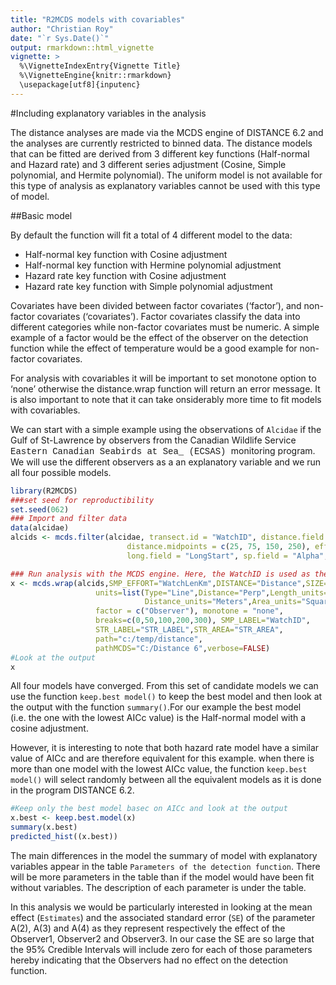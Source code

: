 ```yaml
---
title: "R2MCDS models with covariables"
author: "Christian Roy"
date: "`r Sys.Date()`"
output: rmarkdown::html_vignette
vignette: >
  %\VignetteIndexEntry{Vignette Title}
  %\VignetteEngine{knitr::rmarkdown}
  \usepackage[utf8]{inputenc}
---
```

#Including explanatory variables in the analysis

The distance analyses are made via the MCDS engine of DISTANCE 6.2 and the analyses are currently restricted to binned data. The distance models that can be fitted are derived from 3 different key functions (Half-normal and Hazard rate) and 3 different series adjustment (Cosine, Simple polynomial, and Hermite polynomial). The uniform model is not available for this type of analysis as explanatory variables cannot be used with this type of model. 

##Basic model

By default the function will fit a total of 4 different model to the data:

- Half-normal key function with Cosine adjustment
- Half-normal key function with Hermine polynomial adjustment
- Hazard rate key function with Cosine adjustment
- Hazard rate key function with Simple polynomial adjustment

Covariates have been divided between factor covariates ('factor'), and non-factor covariates ('covariates'). Factor covariates classify the data into different categories while non-factor covariates must be numeric. A simple example of a factor would be the effect of the observer on the detection function while the effect of temperature would be a good example for non-factor covariates. 

For analysis with covariables it will be important to set monotone option to 'none' otherwise the distance.wrap function will return an error message. It is also important to note that it can take onsiderably more time to fit models with covariables.

We can start with a simple example using the observations of `Alcidae` if the Gulf of St-Lawrence by observers from the Canadian Wildlife Service <span style="font-family:Courier New"> Eastern Canadian Seabirds at Sea_ (ECSAS) </span> monitoring program. We will use the different observers as a an explanatory variable and we run all four possible models. 

```r
library(R2MCDS)
###set seed for reproductibility    
set.seed(062)
### Import and filter data
data(alcidae)
alcids <- mcds.filter(alcidae, transect.id = "WatchID", distance.field = "Distance", distance.labels = c("A", "B", "C", "D"), 
                          distance.midpoints = c(25, 75, 150, 250), effort.field = "WatchLenKm", lat.field = "LatStart", 
                          long.field = "LongStart", sp.field = "Alpha", date.field = "Date")

### Run analysis with the MCDS engine. Here, the WatchID is used as the sample.
x <- mcds.wrap(alcids,SMP_EFFORT="WatchLenKm",DISTANCE="Distance",SIZE="Count",
                   units=list(Type="Line",Distance="Perp",Length_units="Kilometers",
                              Distance_units="Meters",Area_units="Square kilometers"),
                   factor = c("Observer"), monotone = "none",
                   breaks=c(0,50,100,200,300), SMP_LABEL="WatchID",
                   STR_LABEL="STR_LABEL",STR_AREA="STR_AREA",
                   path="c:/temp/distance",
                   pathMCDS="C:/Distance 6",verbose=FALSE)
#Look at the output
x
```

All four models have converged. From this set of candidate models we can use the function `keep.best model()` to keep the best model and then look at the output with the function `summary()`.For our example the best model (i.e. the one with the lowest AICc value) is the Half-normal model with a cosine adjustment. 

However, it is interesting to note that both hazard rate model have a similar value of AICc and are therefore equivalent for this example. when there is more than one model with the lowest AICc value, the function `keep.best model()` will select randomly between all the equivalent models as it is done in the program DISTANCE 6.2.

```r
#Keep only the best model basec on AICc and look at the output
x.best <- keep.best.model(x)
summary(x.best)
predicted_hist((x.best))
```

The main differences in the model the summary of model with explanatory variables appear in the table `Parameters of the detection function`. There will be more parameters in the table than if the model would have been fit without variables. The description of each parameter is under the table. 

In this analysis we would be particularly interested in looking at the mean effect (`Estimates`) and the associated standard error (`SE`) of the parameter A(2), A(3) and A(4) as they represent respectively the effect of the Observer1, Observer2 and Observer3. In our case the SE are so large that the 95% Credible Intervals will include zero for each of those parameters hereby indicating that the Observers had no effect on the detection function.
